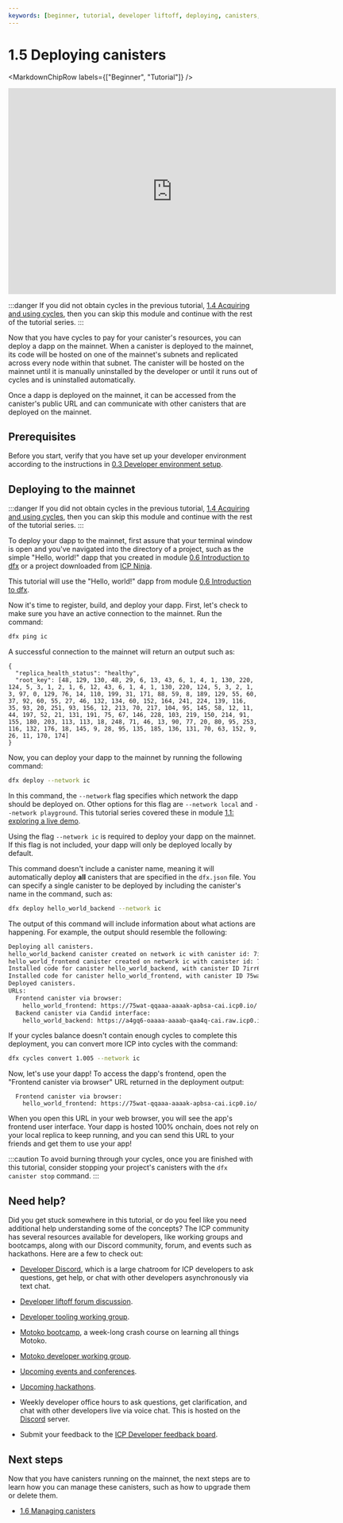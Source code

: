 ```yaml
---
keywords: [beginner, tutorial, developer liftoff, deploying, canisters, deploy]
---
```



# 1.5 Deploying canisters

<MarkdownChipRow labels={["Beginner", "Tutorial"]} />

<div class="text--center">
<p> </p>
</div>
<div class="text--center">
<iframe width="660" height="415" src="https://www.youtube.com/embed/OKbxWiA0QR8?si=hPUzZWR0PJ2XRCru" title="YouTube video player" frameborder="0" allow="accelerometer; autoplay; clipboard-write; encrypted-media; gyroscope; picture-in-picture; web-share" referrerpolicy="strict-origin-when-cross-origin" allowfullscreen></iframe> </div>

:::danger
If you did not obtain cycles in the previous tutorial, [1.4 Acquiring and using cycles](/docs/tutorials/developer-liftoff/level-1/1.4-using-cycles), then you can skip this module and continue with the rest of the tutorial series.
:::

Now that you have <GlossaryTooltip>cycles</GlossaryTooltip> to pay for your <GlossaryTooltip>canister</GlossaryTooltip>'s resources, you can deploy a dapp on the mainnet. When a canister is deployed to the mainnet, its code will be hosted on one of the mainnet's subnets and replicated across every node within that subnet. The canister will be hosted on the mainnet until it is manually uninstalled by the developer or until it runs out of cycles and is uninstalled automatically.

Once a dapp is deployed on the mainnet, it can be accessed from the canister's public URL and can communicate with other canisters that are deployed on the mainnet.

## Prerequisites

Before you start, verify that you have set up your developer environment according to the instructions in [0.3 Developer environment setup](/docs/tutorials/developer-liftoff/level-0/dev-env).

## Deploying to the mainnet

:::danger
If you did not obtain cycles in the previous tutorial, [1.4 Acquiring and using cycles](/docs/tutorials/developer-liftoff/level-1/1.4-using-cycles), then you can skip this module and continue with the rest of the tutorial series.
:::

To deploy your dapp to the mainnet, first assure that your terminal window is open and you've navigated into the directory of a project, such as the simple "Hello, world!" dapp that you created in module [0.6 Introduction to dfx](/docs/tutorials/developer-liftoff/level-0/intro-dfx) or a project downloaded from [ICP Ninja](https://icp.ninja).

This tutorial will use the "Hello, world!" dapp from module [0.6 Introduction to dfx](/docs/tutorials/developer-liftoff/level-0/intro-dfx).

Now it's time to register, build, and deploy your dapp. First, let's check to make sure you have an active connection to the mainnet. Run the command:

```bash
dfx ping ic
```

A successful connection to the mainnet will return an output such as:

```
{
  "replica_health_status": "healthy",
  "root_key": [48, 129, 130, 48, 29, 6, 13, 43, 6, 1, 4, 1, 130, 220, 124, 5, 3, 1, 2, 1, 6, 12, 43, 6, 1, 4, 1, 130, 220, 124, 5, 3, 2, 1, 3, 97, 0, 129, 76, 14, 110, 199, 31, 171, 88, 59, 8, 189, 129, 55, 60, 37, 92, 60, 55, 27, 46, 132, 134, 60, 152, 164, 241, 224, 139, 116, 35, 93, 20, 251, 93, 156, 12, 213, 70, 217, 104, 95, 145, 58, 12, 11, 44, 197, 52, 21, 131, 191, 75, 67, 146, 228, 103, 219, 150, 214, 91, 155, 180, 203, 113, 113, 18, 248, 71, 46, 13, 90, 77, 20, 80, 95, 253, 116, 132, 176, 18, 145, 9, 28, 95, 135, 185, 136, 131, 70, 63, 152, 9, 26, 11, 170, 174]
}
```

Now, you can deploy your dapp to the mainnet by running the following command:

```bash
dfx deploy --network ic
```

In this command, the `--network` flag specifies which network the dapp should be deployed on. Other options for this flag are `--network local` and `--network playground`. This tutorial series covered these in module [1.1: exploring a live demo](/docs/tutorials/developer-liftoff/level-1/1.1-live-demo).

Using the flag `--network ic` is required to deploy your dapp on the mainnet. If this flag is not included, your dapp will only be deployed locally by default.

This command doesn't include a canister name, meaning it will automatically deploy **all** canisters that are specified in the `dfx.json` file. You can specify a single canister to be deployed by including the canister's name in the command, such as:

```bash
dfx deploy hello_world_backend --network ic
```


The output of this command will include information about what actions are happening. For example, the output should resemble the following:

```bash
Deploying all canisters.
hello_world_backend canister created on network ic with canister id: 7irr6-ryaaa-aaaak-apbrq-cai
hello_world_frontend canister created on network ic with canister id: 75wat-qqaaa-aaaak-apbsa-cai
Installed code for canister hello_world_backend, with canister ID 7irr6-ryaaa-aaaak-apbrq-cai
Installed code for canister hello_world_frontend, with canister ID 75wat-qqaaa-aaaak-apbsa-cai
Deployed canisters.
URLs:
  Frontend canister via browser:
    hello_world_frontend: https://75wat-qqaaa-aaaak-apbsa-cai.icp0.io/
  Backend canister via Candid interface:
    hello_world_backend: https://a4gq6-oaaaa-aaaab-qaa4q-cai.raw.icp0.io/?id=7irr6-ryaaa-aaaak-apbrq-cai
```

If your cycles balance doesn't contain enough cycles to complete this deployment, you can convert more ICP into cycles with the command:

```bash
dfx cycles convert 1.005 --network ic
```

Now, let's use your dapp! To access the dapp's frontend, open the "Frontend canister via browser" URL returned in the deployment output:

```
  Frontend canister via browser:
    hello_world_frontend: https://75wat-qqaaa-aaaak-apbsa-cai.icp0.io/
```

When you open this URL in your web browser, you will see the app's frontend user interface. Your dapp is hosted 100% onchain, does not rely on your local <GlossaryTooltip>replica</GlossaryTooltip> to keep running, and you can send this URL to your friends and get them to use your app!

:::caution
To avoid burning through your cycles, once you are finished with this tutorial, consider stopping your project's canisters with the `dfx canister stop` command.
:::

## Need help?

Did you get stuck somewhere in this tutorial, or do you feel like you need additional help understanding some of the concepts? The ICP community has several resources available for developers, like working groups and bootcamps, along with our Discord community, forum, and events such as hackathons. Here are a few to check out:

- [Developer Discord](https://discord.internetcomputer.org), which is a large chatroom for ICP developers to ask questions, get help, or chat with other developers asynchronously via text chat.

- [Developer liftoff forum discussion](https://forum.dfinity.org/t/developer-journey-feedback-and-discussion/23893).

- [Developer tooling working group](https://www.google.com/calendar/event?eid=MHY0cjBubmlnYXY1cTkzZzVzcmozb3ZjZm5fMjAyMzEwMDVUMTcwMDAwWiBjX2Nnb2VxOTE3cnBlYXA3dnNlM2lzMWhsMzEwQGc&ctz=Europe/Zurich).

- [Motoko bootcamp](https://github.com/motoko-bootcamp/bootcamp-2022), a week-long crash course on learning all things Motoko.

- [Motoko developer working group](https://www.google.com/calendar/event?eid=ZWVnb2luaHU0ZjduMTNpZHI3MWJkcWVwNWdfMjAyMzEwMTJUMTUwMDAwWiBjX2Nnb2VxOTE3cnBlYXA3dnNlM2lzMWhsMzEwQGc&ctz=Europe/Zurich).

- [Upcoming events and conferences](https://dfinity.org/events-and-news/).

- [Upcoming hackathons](https://dfinity.org/hackathons/).

- Weekly developer office hours to ask questions, get clarification, and chat with other developers live via voice chat. This is hosted on the [Discord](https://discord.internetcomputer.org) server.

- Submit your feedback to the [ICP Developer feedback board](https://dx.internetcomputer.org).

## Next steps

Now that you have canisters running on the mainnet, the next steps are to learn how you can manage these canisters, such as how to upgrade them or delete them.

- [1.6 Managing canisters](/docs/tutorials/developer-liftoff/level-1/1.6-managing-canisters)
